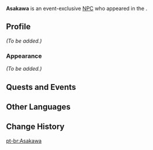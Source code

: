 {{Meta
<!-- Remove this template after adding the missing info -->
|missing_NPC_profile  = yes
}}
{{Character Infobox
|type             = Event NPC
|image            = NPC Asakawa.png
|region           = Inazuma
|location         = Inazuma
|affiliation      = Tenryou Commission
|title            = Doushin
|voiceEN          = 
|voiceCN          = 
|voiceJP          = 
}}
'''Asakawa''' is an event-exclusive [[NPC]] who appeared in the {{Quest|The Palace, Dyed in Black}}.
<!--
==Location==
<gallery>
NPC Location Asakawa.png|Asakawa's location
NPC Location Asakawa Context.png|Additional context
</gallery>
-->
==Profile==
<!--detailed story/lore information goes here-->
''(To be added.)''

===Appearance===
''(To be added.)''

==Quests and Events==
{{Quests and Events}}

==Other Languages==
{{Other Languages|default_hidden = 1
|en      = Asakawa
|zhs     = 浅川
|zhs_rm  = Jiānchuān
|zht     = 淺川
|zht_rm  = Jiānchuān
|ja      = 浅川
|ja_rm   = Asakawa
|ko      = 아사카와
|es      = Asakawa
|fr      = Asakawa
|ru      = Асакава
|th      = Asakawa
|vi      = Asakawa
|de      = Asakawa
|id      = Asakawa
|pt      = Asakawa
}}

==Change History==
{{Change History|2.6}}
<!--
==References==
{{Reflist}}
-->

[[pt-br:Asakawa]]